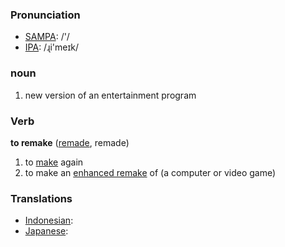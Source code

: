 === Pronunciation ===
*[[w:SAMPA|SAMPA]]: /'/
*[[w:IPA|IPA]]: /ɻi'meɪk/

=== noun ===
#new version of an entertainment program

=== Verb ===

'''to remake''' ([[remade]], remade)

# to [[make]] again
# to make an [[enhanced remake]] of (a computer or video game)

=== Translations ===
*[[Indonesian]]: [[]]
*[[Japanese]]: [[]]